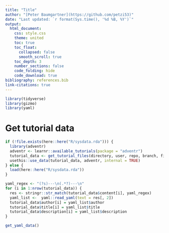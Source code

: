 ```yaml
---
title: "Title"
author: "[Peter Baumgartner](https://github.com/petzi53)"
date: "Last updated: `r format(Sys.time(), '%d %B, %Y')`"
output:
  html_document:
    css: style.css
    theme: united
    toc: true
    toc_float:
      collapsed: false
      smooth_scroll: true
    toc_depth: 3
    number_sections: false
    code_folding: hide
    code_download: true
bibliography: references.bib
link-citations: true
---
```


```r
library(tidyverse)
library(gizmo)
library(yaml)

```


# Get tutorial data

```r
if (!file.exists(here::here("R/sysdata.rda"))) {
  library(adventr)
  adventr <- learnr::available_tutorials(package = "adventr")
  tutorial_data <- get_tutorial_files(directory, user, repo, branch, file_extensions)
  usethis::use_data(tutorial_data, adventr, internal = TRUE)
} else {
  load(here::here("R/sysdata.rda"))
}
```

```r
yaml_regex <- "(?s)---\n(.*?)---\n"
for (i in 1:nrow(tutorial_data)) {
  res <- stringr::str_match(tutorial_data$content[i], yaml_regex)
  yaml_list <-  yaml::read_yaml(text = res[, 2])
  tutorial_data$author[i] = yaml_list$author
  tutorial_data$title[i] = yaml_list$title
  tutorial_data$description[i] = yaml_list$description
}
```

```r
get_yaml_data()
```

